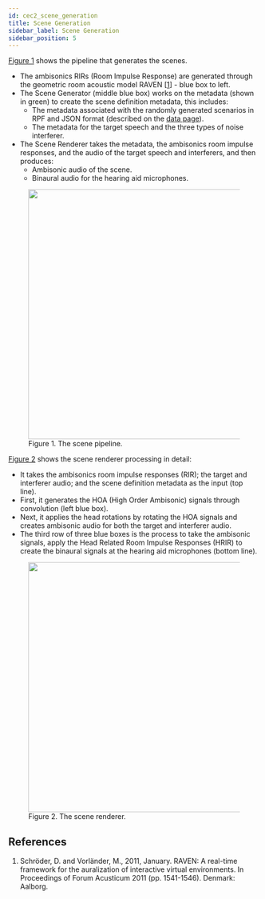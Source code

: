 ```yaml
---
id: cec2_scene_generation
title: Scene Generation
sidebar_label: Scene Generation
sidebar_position: 5
---
```



[Figure 1](#fig1) shows the pipeline that generates the scenes.

- The ambisonics RIRs (Room Impulse Response) are generated through the geometric room acoustic model RAVEN \[[1](#refs)\] - blue box to left.
- The Scene Generator (middle blue box) works on the metadata (shown in green) to create the scene definition metadata, this includes:
   - The metadata associated with the randomly generated scenarios in RPF and JSON format (described on the [data page](./cec2_data.mdx)).
   - The metadata for the target speech and the three types of noise interferer.
- The Scene Renderer takes the metadata, the ambisonics room impulse responses, and the audio of the target speech and interferers, and then produces:
   - Ambisonic audio of the scene.
   - Binaural audio for the hearing aid microphones.

<figure id="fig1">
<img width="500" src={useBaseUrl('/img/CEC2/scene_pipeline.png')} />
<figcaption>Figure 1. The scene pipeline.</figcaption>
</figure>


[Figure 2](#fig2) shows the scene renderer processing in detail:

- It takes the ambisonics room impulse responses (RIR); the target and interferer audio; and the scene definition metadata as the input (top line).
- First, it generates the HOA (High Order Ambisonic) signals through convolution (left blue box).
- Next, it applies the head rotations by rotating the HOA signals and creates ambisonic audio for both the target and interferer audio.
- The third row of three blue boxes is the process to take the ambisonic signals, apply the Head Related Room Impulse Responses (HRIR) to create the binaural signals at the hearing aid microphones (bottom line).

<figure id="fig2">
<img width="500" src={useBaseUrl('/img/CEC2/scene_renderer.png')} />
<figcaption>Figure 2. The scene renderer.</figcaption>
</figure>


## References

<a name="refs"></a>

1. Schröder, D. and Vorländer, M., 2011, January. RAVEN: A real-time framework for the auralization of interactive virtual environments. In Proceedings of Forum Acusticum 2011 (pp. 1541-1546). Denmark: Aalborg.
